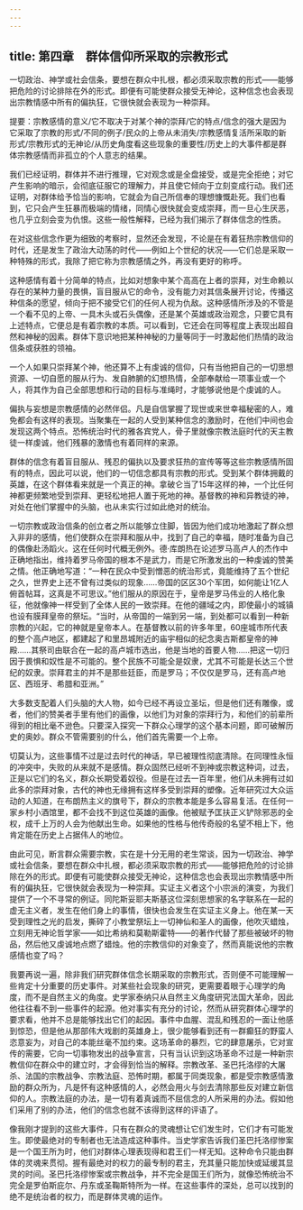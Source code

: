 ```yaml
---
---
---
```

title: 第四章　群体信仰所采取的宗教形式
---






一切政治、神学或社会信条，要想在群众中扎根，都必须采取宗教的形式——能够把危险的讨论排除在外的形式。即便有可能使群众接受无神论，这种信念也会表现出宗教情感中所有的偏执狂，它很快就会表现为一种崇拜。

提要：宗教感情的意义/它不取决于对某个神的崇拜/它的特点/信念的强大是因为它采取了宗教的形式/不同的例子/民众的上帝从未消失/宗教感情复活所采取的新形式/宗教形式的无神论/从历史角度看这些现象的重要性/历史上的大事件都是群体宗教感情而非孤立的个人意志的结果。

我们已经证明，群体并不进行推理，它对观念或是全盘接受，或是完全拒绝；对它产生影响的暗示，会彻底征服它的理解力，并且使它倾向于立刻变成行动。我们还证明，对群体给予恰当的影响，它就会为自己所信奉的理想慷慨赴死。我们也看到，它只会产生狂暴而极端的情绪，同情心很快就会变成崇拜，而一旦心生厌恶，也几乎立刻会变为仇恨。这些一般性解释，已经为我们揭示了群体信念的性质。

在对这些信念作更为细致的考察时，显然还会发现，不论是在有着狂热宗教信仰的时代，还是发生了政治大动荡的时代——例如上个世纪的状况——它们总是采取一种特殊的形式，我除了把它称为宗教感情之外，再没有更好的称呼。

这种感情有着十分简单的特点，比如对想象中某个高高在上者的崇拜，对生命赖以存在的某种力量的畏惧，盲目服从它的命令，没有能力对其信条展开讨论，传播这种信条的愿望，倾向于把不接受它们的任何人视为仇敌。这种感情所涉及的不管是一个看不见的上帝、一具木头或石头偶像，还是某个英雄或政治观念，只要它具有上述特点，它便总是有着宗教的本质。可以看到，它还会在同等程度上表现出超自然和神秘的因素。群体下意识地把某种神秘的力量等同于一时激起他们热情的政治信条或获胜的领袖。

一个人如果只崇拜某个神，他还算不上有虔诚的信仰，只有当他把自己的一切思想资源、一切自愿的服从行为、发自肺腑的幻想热情，全部奉献给一项事业或一个人，将其作为自己全部思想和行动的目标与准绳时，才能够说他是个虔诚的人。

偏执与妄想是宗教感情的必然伴侣。凡是自信掌握了现世或来世幸福秘密的人，难免都会有这样的表现。当聚集在一起的人受到某种信念的激励时，在他们中间也会发现这两个特点。恐怖统治时代的雅各宾党人，骨子里就像宗教法庭时代的天主教徒一样虔诚，他们残暴的激情也有着同样的来源。

群体的信念有着盲目服从、残忍的偏执以及要求狂热的宣传等等这些宗教感情所固有的特点，因此可以说，他们的一切信念都具有宗教的形式。受到某个群体拥戴的英雄，在这个群体看来就是一个真正的神。拿破仑当了15年这样的神，一个比任何神都更频繁地受到崇拜、更轻松地把人置于死地的神。基督教的神和异教徒的神，对处在他们掌握中的头脑，也从未实行过如此绝对的统治。

一切宗教或政治信条的创立者之所以能够立住脚，皆因为他们成功地激起了群众想入非非的感情，他们使群众在崇拜和服从中，找到了自己的幸福，随时准备为自己的偶像赴汤蹈火。这在任何时代概无例外。德·库朗热在论述罗马高卢人的杰作中正确地指出，维持着罗马帝国的根本不是武力，而是它所激发出的一种虔诚的赞美之情。他正确地写道：“一种在民众中受到憎恶的统治形式，竟能维持了五个世纪之久，世界史上还不曾有过类似的现象……帝国的区区30个军团，如何能让1亿人俯首帖耳，这真是不可思议。”他们服从的原因在于，皇帝是罗马伟业的人格化象征，他就像神一样受到了全体人民的一致崇拜。在他的疆域之内，即使最小的城镇也设有膜拜皇帝的祭坛。“当时，从帝国的一端到另一端，到处都可以看到一种新宗教的兴起，它的神就是皇帝本人。在基督教以前的许多年里，60座城市所代表的整个高卢地区，都建起了和里昂城附近的庙宇相似的纪念奥古斯都皇帝的神殿……其祭司由联合在一起的高卢城市选出，他是当地的首要人物……把这一切归因于畏惧和奴性是不可能的。整个民族不可能全是奴隶，尤其不可能是长达三个世纪的奴隶。崇拜君主的并不是那些廷臣，而是罗马；不仅仅是罗马，还有高卢地区、西班牙、希腊和亚洲。”

大多数支配着人们头脑的大人物，如今已经不再设立圣坛，但是他们还有雕像，或者，他们的赞美者手里有他们的画像，以他们为对象的崇拜行为，和他们的前辈所得到的相比毫不逊色。只要深入探究一下群众心理学的这个基本问题，即可破解历史的奥妙。群众不管需要别的什么，他们首先需要一个上帝。

切莫认为，这些事情不过是过去时代的神话，早已被理性彻底清除。在同理性永恒的冲突中，失败的从来就不是感情。群众固然已经听不到神或宗教这种词，过去，正是以它们的名义，群众长期受着奴役。但是在过去一百年里，他们从未拥有过如此多的崇拜对象，古代的神也无缘拥有这样多受到崇拜的塑像。近年研究过大众运动的人知道，在布朗热主义的旗号下，群众的宗教本能是多么容易复活。在任何一家乡村小酒馆里，都不会找不到这位英雄的画像。他被赋予匡扶正义铲除邪恶的全权，成千上万的人会为他献出生命。如果他的性格与他传奇般的名望不相上下，他肯定能在历史上占据伟人的地位。

由此可见，断言群众需要宗教，实在是十分无用的老生常谈，因为一切政治、神学或社会信条，要想在群众中扎根，都必须采取宗教的形式——能够把危险的讨论排除在外的形式。即便有可能使群众接受无神论，这种信念也会表现出宗教情感中所有的偏执狂，它很快就会表现为一种崇拜。实证主义者这个小宗派的演变，为我们提供了一个不寻常的例证。同陀斯妥耶夫斯基这位深刻思想家的名字联系在一起的虚无主义者，发生在他们身上的事情，很快也会发生在实证主义身上。他在某一天受到理性之光的启发，撕碎了小教堂祭坛上一切神仙和圣人的画像，他吹灭蜡烛，立刻用无神论哲学家——如比希纳和莫勒斯霍特——的著作代替了那些被破坏的物品，然后他又虔诚地点燃了蜡烛。他的宗教信仰的对象变了，然而真能说他的宗教感情也变了吗？

我要再说一遍，除非我们研究群体信念长期采取的宗教形式，否则便不可能理解一些肯定十分重要的历史事件。对某些社会现象的研究，更需要着眼于心理学的角度，而不是自然主义的角度。史学家泰纳只从自然主义角度研究法国大革命，因此他往往看不到一些事件的起源。他对事实有充分的讨论，然而从研究群体心理学的要求看，他并不总是能够找出它们的起因。事件中血腥、混乱和残忍的一面让他感到惊恐，但是他从那部伟大戏剧的英雄身上，很少能够看到还有一群癫狂的野蛮人恣意妄为，对自己的本能丝毫不加约束。这场革命的暴烈，它的肆意屠杀，它对宣传的需要，它向一切事物发出的战争宣言，只有当认识到这场革命不过是一种新宗教信仰在群众中的建立时，才会得到恰当的解释。宗教改革、圣巴托洛缪的大屠杀、法国的宗教战争、宗教法庭、恐怖时期，都属于同类现象，都是受宗教感情激励的群众所为，凡是怀有这种感情的人，必然会用火与剑去清除那些反对建立新信仰的人。宗教法庭的办法，是一切有着真诚而不屈信念的人所采用的办法。假如他们采用了别的办法，他们的信念也就不该得到这样的评语了。

像我刚才提到的这些大事件，只有在群众的灵魂想让它们发生时，它们才有可能发生。即使最绝对的专制者也无法造成这种事件。当史学家告诉我们圣巴托洛缪惨案是一个国王所为时，他们对群体心理表现得和君王们一样无知。这种命令只能由群体的灵魂来贯彻。握有最绝对的权力的最专制的君主，充其量只能加快或延缓其显灵的时间。圣巴托洛缪惨案或宗教战争，并不完全是国王们所为，就像恐怖统治不完全是罗伯斯庇尔、丹东或圣鞠斯特所为一样。在这些事件的深处，总可以找到的绝不是统治者的权力，而是群体灵魂的运作。